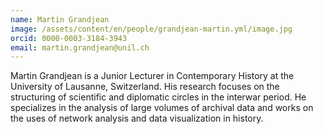 ```yaml
---
name: Martin Grandjean
image: /assets/content/en/people/grandjean-martin.yml/image.jpg
orcid: 0000-0003-3184-3943
email: martin.grandjean@unil.ch
---
```

Martin Grandjean is a Junior Lecturer in Contemporary History at the University of Lausanne, Switzerland. His research focuses on the structuring of scientific and diplomatic circles in the interwar period. He specializes in the analysis of large volumes of archival data and works on the uses of network analysis and data visualization in history.
